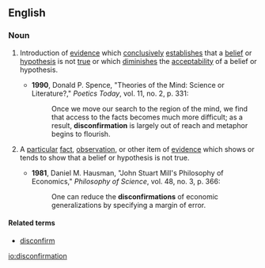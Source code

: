 ==English==

===Noun===
{{en-noun}}

# {{lb|en|chiefly|philosophy|uncountable}} Introduction of [[evidence]] which [[conclusively]] [[establishes]] that a [[belief]] or [[hypothesis]] is not [[true]] or which [[diminishes]] the [[acceptability]] of a belief or hypothesis.
#* '''1990''', Donald P. Spence, "Theories of the Mind: Science or Literature?," ''Poetics Today'', vol. 11, no. 2, p. 331:
#*: Once we move our search to the region of the mind, we find that access to the facts becomes much more difficult; as a result, '''disconfirmation''' is largely out of reach and metaphor begins to flourish.
# {{lb|en|countable}} A [[particular]] [[fact]], [[observation]], or other item of [[evidence]] which shows or tends to show that a belief or hypothesis is not true.
#* '''1981''', Daniel M. Hausman, "John Stuart Mill's Philosophy of Economics," ''Philosophy of Science'', vol. 48, no. 3, p. 366:
#*: One can reduce the '''disconfirmations''' of economic generalizations by specifying a margin of error.

====Related terms====
* [[disconfirm]]

[[io:disconfirmation]]